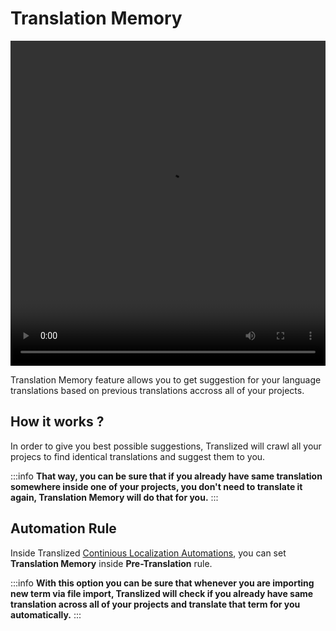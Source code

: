 # Translation Memory

<video width="100%" height="520" controls>
  <source
    src="/features/translation-memory/Translized_-_Memory.mp4"
    type="video/mp4"
  />
</video>

Translation Memory feature allows you to get suggestion for your language translations based on previous translations accross all of your projects.

## How it works ?

In order to give you best possible suggestions, Translized will crawl all your projecs to find identical translations and suggest them to you.

:::info
**That way, you can be sure that if you already have same translation somewhere inside one of your projects, you don't need to translate it again, Translation Memory will do that for you.**
:::

## Automation Rule

Inside Translized [Continious Localization Automations](/docs/features/continuous-localization-automations), you can set **Translation Memory** inside **Pre-Translation** rule.

:::info
**With this option you can be sure that whenever you are importing new term via file import, Translized will check if you already have same translation across all of your projects and translate that term for you automatically.**
:::
